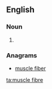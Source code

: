 ==English==

===Noun===
{{en-noun}}

# {{alternative spelling of|[[muscle fiber]]}}

===Anagrams===
* [[muscle fiber#English|muscle fiber]]

[[ta:muscle fibre]]